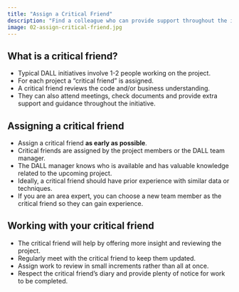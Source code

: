 ```yaml
---
title: "Assign a Critical Friend"
description: "Find a colleague who can provide support throughout the initiative."
image: 02-assign-critical-friend.jpg
---
```


## What is a critical friend?
- Typical DALL initiatives involve 1-2 people working on the project.
- For each project a "critical friend" is assigned.
- A critical friend reviews the code and/or business understanding.
- They can also attend meetings, check documents and provide extra support and guidance throughout the initiative.

## Assigning a critical friend
- Assign a critical friend **as early as possible**.
- Critical friends are assigned by the project members or the DALL team manager.
- The DALL manager knows who is available and has valuable knowledge related to the upcoming project.
- Ideally, a critical friend should have prior experience with similar data or techniques.
- If you are an area expert, you can choose a new team member as the critical friend so they can gain experience.

## Working with your critical friend
- The critical friend will help by offering more insight and reviewing the project.
- Regularly meet with the critical friend to keep them updated.
- Assign work to review in small increments rather than all at once.
- Respect the critical friend's diary and provide plenty of notice for work to be completed.